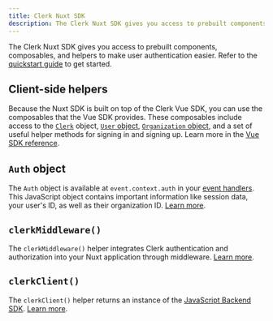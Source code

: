 ```yaml
---
title: Clerk Nuxt SDK
description: The Clerk Nuxt SDK gives you access to prebuilt components, composables, and helpers to make user authentication easier.
---
```


The Clerk Nuxt SDK gives you access to prebuilt components, composables, and helpers to make user authentication easier. Refer to the [quickstart guide](/docs/quickstarts/nuxt) to get started.

## Client-side helpers

Because the Nuxt SDK is built on top of the Clerk Vue SDK, you can use the composables that the Vue SDK provides. These composables include access to the [`Clerk`](/docs/references/javascript/clerk/clerk) object, [`User` object](/docs/references/javascript/user/user), [`Organization` object](/docs/references/javascript/organization/organization), and a set of useful helper methods for signing in and signing up. Learn more in the [Vue SDK reference](/docs/references/vue/overview).

<Include src="_partials/vue-nuxt/composables" />

## `Auth` object

The `Auth` object is available at `event.context.auth` in your [event handlers](https://h3.unjs.io/guide/event-handler). This JavaScript object contains important information like session data, your user's ID, as well as their organization ID. [Learn more](/docs/references/backend/types/auth-object).

## `clerkMiddleware()`

The `clerkMiddleware()` helper integrates Clerk authentication and authorization into your Nuxt application through middleware. [Learn more](/docs/references/nuxt/clerk-middleware).

## `clerkClient()`

The `clerkClient()` helper returns an instance of the [JavaScript Backend SDK](/docs/references/backend/overview). [Learn more](/docs/references/nuxt/read-session-data#clerk-client).
